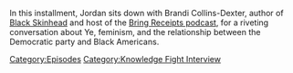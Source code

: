 {{DEFAULTSORT:
    #_EPISODE_0881:Chatting with Brandi Collins-Dexter
}}{{Episode
    | title           = Chatting with Brandi Collins-Dexter
    | caption         = Listen to this episode on [https://knowledgefight.libsyn.com/881-chatting-with-brandi-collins-dexter Libsyn], Read the [[Transcript/881: Chatting with Brandi Collins-Dexter|Unofficial Transcript]], View discussion on [https://reddit.com/18rwhzs Reddit]
    | episodeNumber   = 881
    | length          = 01:37:59
    | airDate         = December 27, 2023
    | episodeType     = [[:Category:Knowledge Fight Interview|Knowledge Fight Interview]]
    | appearance      = [[Brandi Collins-Dexter]], [[Donald Trump]], [[Nick Fuentes]], [[Candace Owens]]
    | previousEpisode = [[880: March 31, 2004]]
    | nextEpisode     = [[882: April 1, 2004]]
}}

{{Stub}}

In this installment, Jordan sits down with Brandi Collins-Dexter, author of [https://us.macmillan.com/books/9781250856562/blackskinhead Black Skinhead] and host of the [https://www.bringreceiptspodcast.com/ Bring Receipts podcast], for a riveting conversation about Ye, feminism, and the relationship between the Democratic party and Black Americans.

[[Category:Episodes]]
[[Category:Knowledge Fight Interview]]
